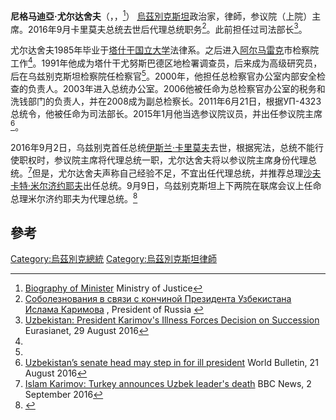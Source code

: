 {{noteTA
|G1=地名
}}
{{Infobox officeholder
| name            = 尼格马迪亞·尤尔达舍夫
| image           = Nigmatilla Yuldashev.jpg
| caption         = 
| office          = [[乌兹别克斯坦总统|乌兹别克斯坦总统]]<br>{{small|代理}}
| term_start      = 2016年9月2日
| term_end        = 2016年9月8日
| primeminister   = [[沙夫卡特·米尔济约耶夫|沙夫卡特·米尔济约耶夫]]
| predecessor     = [[伊斯兰·卡里莫夫|伊斯兰·卡里莫夫]]
| successor       = [[肖開提·米爾則亞耶夫|肖開提·米爾則亞耶夫]]
| office1         = {{le|烏茲別克斯坦參議院|Senate of Uzbekistan}}主席
| term_start1     = 2015年1月22日
| term_end1       = 
| president1      = [[伊斯兰·卡里莫夫|伊斯兰·卡里莫夫]]
| predecessor1    = 伊尔吉扎尔·萨比罗夫<br>（Ilgizar Sabirov）
| successor1      = 
| office2         = 司法部长
| term_start2     = 2011年6月21日
| term_end2       = 2015年1月26日
| president2      = [[伊斯兰·卡里莫夫|伊斯兰·卡里莫夫]]
| primeminister2  = [[沙夫卡特·米尔济约耶夫|沙夫卡特·米尔济约耶夫]]
| predecesso2     = 
| successor2      = 
| constituency    = 
| majority        = 
| birth_date      = {{Birth date and age|1962|11|5|df=y}}
| birth_place     = [[苏联|苏联]][[塔什干|塔什干]]
| death_date      =
| death_place     = 
| party           = [[乌兹别克斯坦民族复兴民主党|民族复兴民主党]]<ref>[http://mt.uz/ru/component/content/category/165-chleny-partii-v-senate-olij-mazhlisa.html Искать Миллий тикланиш] {{Wayback|url=http://mt.uz/ru/component/content/category/165-chleny-partii-v-senate-olij-mazhlisa.html |date=20170105091618 }} Democratic Party of Uzbekistan "Milliy Tiklanish" {{ru icon}}</ref>
}}

'''尼格马迪亞·尤尔达舍夫'''（{{lang-ru|Нигмарилла Тулкинович Юлдашев}}，{{Lang-uz|Nigʻmatilla Toʻlqinovich Yoʻldoshev}}，{{bd|1962年|11月5日|}}<ref name=MJ>[http://www.minjust.uz/en/about/biography/ Biography of Minister] {{Wayback|url=http://www.minjust.uz/en/about/biography/ |date=20171201041656 }} Ministry of Justice</ref>） [[烏茲別克斯坦|烏茲別克斯坦]]政治家，律師，参议院（上院）主席。2016年9月卡里莫夫总统去世后代理总统职务<ref>[http://kremlin.ru/events/president/news/52805 Соболезнования в связи с кончиной Президента Узбекистана Ислама Каримова] {{Wayback|url=http://kremlin.ru/events/president/news/52805 |date=20170726132412 }}, President of Russia {{ru icon}}</ref>。此前担任过司法部长<ref>[http://www.eurasianet.org/node/80331 Uzbekistan: President Karimov's Illness Forces Decision on Succession] {{Wayback|url=http://www.eurasianet.org/node/80331 |date=20170612070755 }} Eurasianet, 29 August 2016</ref>。

尤尔达舍夫1985年毕业于[[塔什干国立大学|塔什干国立大学]]法律系。之后进入[[阿尔马雷克|阿尔马雷克]]市检察院工作<ref name=MJ/>。1991年他成为塔什干尤努斯巴德区地检署调查员，后来成为高级研究员，后在乌兹别克斯坦检察院任检察官<ref name=MJ/>。2000年，他担任总检察官办公室内部安全检查的负责人。2003年进入总统办公室。2006他被任命为总检察官办公室的税务和洗钱部门的负责人，并在2008成为副总检察长。2011年6月21日，根据УП-4323总统令，他被任命为司法部长。2015年1月他当选参议院议员，并出任参议院主席<ref>[http://www.worldbulletin.net/news/176834/uzbekistans-senate-head-may-step-in-for-ill-president Uzbekistan’s senate head may step in for ill president] {{Wayback|url=http://www.worldbulletin.net/news/176834/uzbekistans-senate-head-may-step-in-for-ill-president |date=20160902034941 }} World Bulletin, 21 August 2016</ref>。

2016年9月2日，乌兹别克首任总统[[伊斯兰·卡里莫夫|伊斯兰·卡里莫夫]]去世，根据宪法，总统不能行使职权时，参议院主席将代理总统一职，尤尔达舍夫将以参议院主席身份代理总统。<ref>[http://www.bbc.com/news/world-asia-37253028 Islam Karimov: Turkey announces Uzbek leader's death] {{Wayback|url=http://www.bbc.com/news/world-asia-37253028 |date=20160905003526 }} BBC News, 2 September 2016</ref>但是，尤尔达舍夫声称自己经验不足，不宜出任代理总统，并推荐总理[[沙夫卡特·米尔济约耶夫|沙夫卡特·米尔济约耶夫]]出任总统。9月9日，乌兹别克斯坦上下两院在联席会议上任命总理米尔济约耶夫为代理总统。<ref>{{cite news|title=俄媒：乌兹别克斯坦总理成为乌代总统|url=http://news.163.com/16/0909/05/C0GHCUT900014JB6.html|accessdate=2016-11-27|work=环球时报|date=2016-09-09|archive-url=https://web.archive.org/web/20161128140019/http://news.163.com/16/0909/05/C0GHCUT900014JB6.html|archive-date=2016-11-28|dead-url=yes}}</ref>

==參考==
{{reflist}}
{{start box}}
{{s-off|總統}}
{{s-before|[[伊斯蘭·卡里莫夫|伊斯蘭·卡里莫夫]]}}
{{s-title|[[烏茲別克斯坦總統|烏茲別克斯坦總統]]<br>{{small|代理}}|2016年}}
{{s-aft|after=[[肖開提·米爾則亞耶夫|肖開提·米爾則亞耶夫]]<br>{{small|臨時}}}}
{{s-off|參議院}}
{{s-before|伊尔吉扎尔·萨比罗夫}}
{{s-title|{{le|烏茲別克斯坦參議院|Senate of Uzbekistan}}主席|2015年－}}
{{s-none|現任}}
{{end box}}

[[Category:烏茲別克總統|Category:烏茲別克總統]]
[[Category:烏茲別克斯坦律師|Category:烏茲別克斯坦律師]]